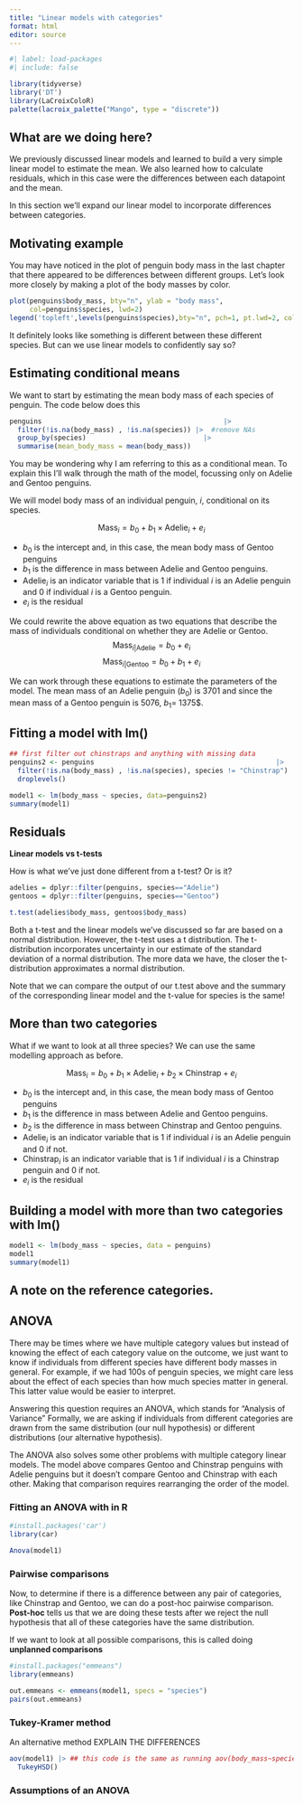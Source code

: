```yaml
---
title: "Linear models with categories"
format: html
editor: source
---
```


```r
#| label: load-packages
#| include: false

library(tidyverse)
library('DT')
library(LaCroixColoR)
palette(lacroix_palette("Mango", type = "discrete"))
```

## What are we doing here?

We previously discussed linear models and learned to build a very simple linear model to estimate the mean. We also learned how to calculate residuals, which in this case were the differences between each datapoint and the mean.

In this section we'll expand our linear model to incorporate differences between categories.

## Motivating example

You may have noticed in the plot of penguin body mass in the last chapter that there appeared to be differences between different groups. Let's look more closely by making a plot of the body masses by color.

```r
plot(penguins$body_mass, bty="n", ylab = "body mass", 
     col=penguins$species, lwd=2)
legend('topleft',levels(penguins$species),bty="n", pch=1, pt.lwd=2, col=palette())

```

It definitely looks like something is different between these different species.
But can we use linear models to confidently say so?

## Estimating conditional means


We want to start by estimating the mean body mass of each species of penguin. 
The code below does this

```r
penguins                                             |>
  filter(!is.na(body_mass) , !is.na(species)) |>  #remove NAs
  group_by(species)                             |>
  summarise(mean_body_mass = mean(body_mass))
```

You may be wondering why I am referring to this as a conditional mean.
To explain this I'll walk through the math of the model, focussing only on Adelie and Gentoo penguins.

We will model body mass of an individual penguin, $i$, conditional on its species.

$$\text{Mass}_i = b_0 + b_1 \times \text{Adelie}_i + e_i $$

* $b_0$ is the intercept and, in this case, the mean body mass of Gentoo penguins
* $b_1$ is the difference in mass between Adelie and Gentoo penguins.
* $\text{Adelie}_i$ is an indicator variable that is $1$ if individual $i$ is an Adelie penguin and $0$ if individual $i$ is a Gentoo penguin.
* $e_i$ is the residual 

We could rewrite the above equation as two equations that describe the mass of individuals conditional on whether they are Adelie or Gentoo.
$$ \text{Mass}_{i|\text{Adelie}} = b_0 + e_i$$
$$ \text{Mass}_{i|\text{Gentoo}} = b_0 + b_1 + e_i$$

We can work through these equations to estimate the parameters of the model. The mean mass of an Adelie penguin ($b_0$) is 3701 and since the mean mass of a Gentoo penguin is 5076, $b_1 =$ 1375$.

## Fitting a model with lm()

```r
## first filter out chinstraps and anything with missing data
penguins2 <- penguins                                             |>
  filter(!is.na(body_mass) , !is.na(species), species != "Chinstrap") |> 
  droplevels()

model1 <- lm(body_mass ~ species, data=penguins2)
summary(model1)
```

## Residuals

:::fyi
**Linear models vs t-tests**

How is what we've just done different from a t-test? Or is it?

```r
adelies = dplyr::filter(penguins, species=="Adelie")
gentoos = dplyr::filter(penguins, species=="Gentoo")

t.test(adelies$body_mass, gentoos$body_mass)

```

Both a t-test and the linear models we've discussed so far are based on a normal distribution.
However, the t-test uses a t distribution. The t-distribution incorporates uncertainty in our estimate of the standard deviation of a normal distribution. The more data we have, the closer the t-distribution approximates a normal distribution.

Note that we can compare the output of our t.test above and the summary of the corresponding linear model and the t-value for species is the same!

:::


## More than two categories

What if we want to look at all three species? We can use the same modelling approach as before.

$$\text{Mass}_i = b_0 + b_1 \times \text{Adelie}_i +b_2 \times \text{Chinstrap} + e_i $$

* $b_0$ is the intercept and, in this case, the mean body mass of Gentoo penguins
* $b_1$ is the difference in mass between Adelie and Gentoo penguins.
* $b_2$ is the difference in mass between Chinstrap and Gentoo penguins.
* $\text{Adelie}_i$ is an indicator variable that is $1$ if individual $i$ is an Adelie penguin and $0$ if not.
* $\text{Chinstrap}_i$ is an indicator variable that is $1$ if individual $i$ is a Chinstrap penguin and $0$ if not.
* $e_i$ is the residual 

## Building a model with more than two categories with lm()

```r
model1 <- lm(body_mass ~ species, data = penguins)
model1
summary(model1)
```

## A note on the reference categories.

## ANOVA

There may be times where we have multiple category values but instead of knowing the effect of each category value on the outcome, we just want to know if individuals from different species have different body masses in general.
For example, if we had 100s of penguin species, we might care less about the effect of each species than how much species matter in general. This latter value would be easier to interpret.

Answering this question requires an ANOVA, which stands for "Analysis of Variance"
Formally, we are asking if individuals from different categories are drawn from the same distribution (our null hypothesis) or different distributions (our alternative hypothesis).

The ANOVA also solves some other problems with multiple category linear models. The model above compares Gentoo and Chinstrap penguins with Adelie penguins but it doesn't compare Gentoo and Chinstrap with each other. Making that comparison requires rearranging the order of the model. 

### Fitting an ANOVA with in R
```r
#install.packages('car')
library(car)

Anova(model1)
```

### Pairwise comparisons

Now, to determine if there is a difference between any pair of categories, like Chinstrap and Gentoo, we can do a post-hoc pairwise comparison. **Post-hoc** tells us that we are doing these tests after we reject the null hypothesis that all of these categories have the same distribution.

If we want to look at all possible comparisons, this is called doing **unplanned comparisons**

```r
#install.packages("emmeans")
library(emmeans)

out.emmeans <- emmeans(model1, specs = "species")
pairs(out.emmeans)
```

### Tukey-Kramer method

An alternative method EXPLAIN THE DIFFERENCES

```r
aov(model1) |> ## this code is the same as running aov(body_mass~species, data=penguins)
  TukeyHSD()

```

### Assumptions of an ANOVA